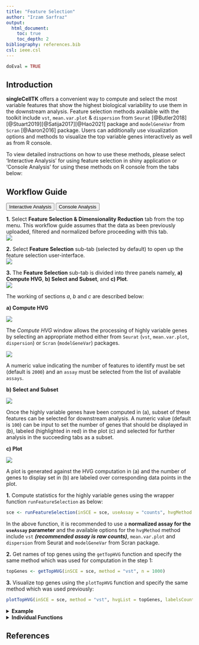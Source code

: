 ```yaml
---
title: "Feature Selection"
author: "Irzam Sarfraz"
output:
  html_document:
    toc: true
    toc_depth: 2
bibliography: references.bib
csl: ieee.csl
---
```

```r
doEval = TRUE
```
## Introduction
**singleCellTK** offers a convenient way to compute and select the most variable features 
that show the highest biological variability to use them in the downstream 
analysis. Feature selection methods available with the toolkit include `vst`, `mean.var.plot` & `dispersion` from `Seurat` [@Butler2018][@Stuart2019][@Satija2017][@Hao2021] package and `modelGeneVar` from `Scran` [@Aaron2016] package. Users can additionally use visualization options and methods to visualize the top variable genes interactively as well as from R console. <br>

To view detailed instructions on how to use these methods, please select 'Interactive Analysis' for using feature selection in shiny application or 'Console Analysis' for using these methods on R console from the tabs below:

````{=html}
<head>
<meta name="viewport" content="width=device-width, initial-scale=1">
</head>
<body>
````


## Workflow Guide

````{=html}
<div class="tab">
  <button class="tablinks" onclick="openTab(event, 'interactive')" id="ia-button">Interactive Analysis</button>
  <button class="tablinks" onclick="openTab(event, 'console')" id="console-button">Console Analysis</button>
</div>

<div id="interactive" class="tabcontent">
````

**1.** Select **Feature Selection & Dimensionality Reduction** tab from the top menu. This workflow guide assumes that the data as been previously uploaded, filtered and normalized before proceeding with this tab. <br>
![](ui_screenshots/feature_selection/FS_1_select_1.png)
<br>

**2.** Select **Feature Selection** sub-tab (selected by default) to open up the feature selection user-interface.<br>
![](ui_screenshots/feature_selection/FS_1_select_2.png)
<br>

**3.** The **Feature Selection** sub-tab is divided into three panels namely, **a) Compute HVG**, **b) Select and Subset**, and **c) Plot**. <br>
![](ui_screenshots/feature_selection/fs_1.png)
<br>

The working of sections *a*, *b* and *c* are described below: <br>

**a) Compute HVG** <br>

![](ui_screenshots/feature_selection/fs_2.png)
<br>

The *Compute HVG* window allows the processing of highly variable genes by selecting an appropriate method either from `Seurat` (`vst`, `mean.var.plot`, `dispersion`) or `Scran` (`modelGeneVar`) packages. <br>

![](ui_screenshots/feature_selection/FS_3_methods.png)
<br>

A numeric value indicating the number of features to identify must be set (default is `2000`) and an `assay` must be selected from the list of available `assays`. <br>

**b) Select and Subset** <br>

![](ui_screenshots/feature_selection/fs_3.png)
<br>

Once the highly variable genes have been computed in (a), subset of these features can be selected for downstream analysis. A numeric value (default is `100`) can be input to set the number of genes that should be displayed in (b), labeled (highlighted in red) in the plot (c) and selected for further analysis in the succeeding tabs as a subset. <br>

**c) Plot** <br>

![](ui_screenshots/feature_selection/fs_4.png) <br>

A plot is generated against the HVG computation in (a) and the number of genes to display set in (b) are labeled over corresponding data points in the plot. <br>


````{=html}
</div>
<div id="console" class="tabcontent">
````

**1.** Compute statistics for the highly variable genes using the wrapper function `runFeatureSelection` as below:
```r
sce <- runFeatureSelection(inSCE = sce, useAssay = "counts", hvgMethod = "vst")
```

In the above function, it is recommended to use a **normalized assay for the `useAssay` parameter** and the 
available options for the `hvgMethod` method include `vst` ***(recommended assay is raw counts)***, `mean.var.plot` and `dispersion` from Seurat and `modelGeneVar` from Scran package.

**2.** Get names of top genes using the `getTopHVG` function and specify the same method which was used for computation
in the step 1:
```r
topGenes <- getTopHVG(inSCE = sce, method = "vst", n = 1000)
```

**3.** Visualize top genes using the `plotTopHVG` function and specify the same method which was used previously:
```r
plotTopHVG(inSCE = sce, method = "vst", hvgList = topGenes, labelsCount = 10)
```

````{=html}
<details>
  <summary><b>Example</b></summary>
````  
  
```r
  # Load singleCellTK & pbmc3k example data
  library(singleCellTK)
  sce <- importExampleData(dataset = "pbmc3k")
  # Compute metrics for 'vst' feature selection method
  sce <- runFeatureSelection(inSCE = sce, useAssay = "counts", hvgMethod = "vst")
  # Get the names of the top 1000 highly variable genes
  topGenes <- getTopHVG(inSCE = sce, method = "vst", n = 1000)
  print(topGenes[1:10])
  # Visualize the top variable genes and label the first top 10 genes
  plotTopHVG(inSCE = sce, method = "vst", hvgList = topGenes, labelsCount = 10)
```

````{=html}
</details> 
<details>
  <summary><b>Individual Functions</b></summary>
````

  While the `runFeatureSelection` wrapper function can be used to run all
  available feature selection methods, separate functions are also
  available for all of the included methods. The following functions
  can be used for specific feature selection methods:
  
````{=html} 
 <style>
div.offset { background-color:inherit ; border-radius: 5px; margin-left: 15px;}
</style>
<div class = "offset">
<details>
````
    
  <summary>`vst`, `mean.var.plot` or `dispersion` from **Seurat** [@Butler2018][@Stuart2019] package:</summary> 

```r
  sce <- seuratFindHVG(inSCE = sce, useAssay = "counts", hvgMethod = "vst", hvgNumber = 2000, altExp = FALSE, verbose = TRUE)
```
The parameters to the above function include: <br><br>
`inSCE`: an input `SingleCellExperiment` object <br>
`useAssay`: specify the name of the assay to use for feature selection <br>
`hvgMethod`: one of the options from "vst", "mean.var.plot" or "dispersion" <br>
`hvgNumber`: specify the number of variable genes to compute by default <br>
`altExp`: a logical value indicating if the input object is an altExperiment <br>
`verbose`: a logical value indicating if progress should be printed <br><br>

````{=html}
</details>
 <details>
````
    
  <summary>`modelGeneVar` from **Scran** package:</summary> 

```r
  sce <- scranModelGeneVar(inSCE = sce, assayName = "counts")
```

The parameters to the above function include: <br><br>
`inSCE`: an input `SingleCellExperiment` object <br>
`assayName`: selected assay to compute variable features from <br>

````{=html} 
</details>
  </div>
    </details> 
      </div>
<script>
document.getElementById("ia-button").click();
</script>
</body>
````

## References